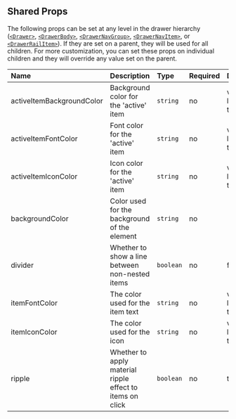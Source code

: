 
## Shared Props

The following props can be set at any level in the drawer hierarchy ([`<Drawer>`](/components/drawer/api-docs), [`<DrawerBody>`](/components/drawer-body/api-docs), [`<DrawerNavGroup>`](/components/drawer/drawer-nav-group/api-docs), [`<DrawerNavItem>`](/components/drawer/drawer-nav-item/api-docs), or [`<DrawerRailItem>`](/components/drawer-rail-item/api-docs)). If they are set on a parent, they will be used for all children. For more customization, you can set these props on individual children and they will override any value set on the parent.

<Box id='shared-props'>

| Name                      | Description                                               | Type      | Required | Default                     |
| :------------------------ | :-------------------------------------------------------- | :-------- | :------- | :-------------------------- |
| activeItemBackgroundColor | Background color for the 'active' item                    | `string`  | no       | varies for light/dark theme |
| activeItemFontColor       | Font color for the 'active' item                          | `string`  | no       | varies for light/dark theme |
| activeItemIconColor       | Icon color for the 'active' item                          | `string`  | no       | varies for light/dark theme |
| backgroundColor           | Color used for the background of the element              | `string`  | no       |                             |
| divider                   | Whether to show a line between non-nested items           | `boolean` | no       | false                       |
| itemFontColor             | The color used for the item text                          | `string`  | no       | varies for light/dark theme |
| itemIconColor             | The color used for the icon                               | `string`  | no       | varies for light/dark theme |
| ripple                    | Whether to apply material ripple effect to items on click | `boolean` | no       | true                        |

</Box>
